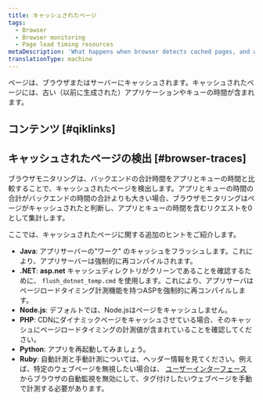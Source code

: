 ```yaml
---
title: キャッシュされたページ
tags:
  - Browser
  - Browser monitoring
  - Page load timing resources
metaDescription: 'What happens when browser detects cached pages, and what to do.'
translationType: machine
---
```


ページは、ブラウザまたはサーバーにキャッシュされます。キャッシュされたページには、古い（以前に生成された）アプリケーションやキューの時間が含まれます。

## コンテンツ [#qiklinks]

## キャッシュされたページの検出 [#browser-traces]

ブラウザモニタリングは、バックエンドの合計時間をアプリとキューの時間と比較することで、キャッシュされたページを検出します。アプリとキューの時間の合計がバックエンドの時間の合計よりも大きい場合、ブラウザモニタリングはページがキャッシュされたと判断し、アプリとキューの時間を含むリクエストを0として集計します。

ここでは、キャッシュされたページに関する追加のヒントをご紹介します。

* **Java**: アプリサーバーの"ワーク" のキャッシュをフラッシュします。これにより、アプリサーバーは強制的に再コンパイルされます。
* **.NET**: **asp.net** キャッシュディレクトリがクリーンであることを確認するために、 `flush_dotnet_temp.cmd` を使用します。これにより、アプリサーバはページロードタイミング計測機能を持つASPを強制的に再コンパイルします。
* **Node.js**: デフォルトでは、Node.jsはページをキャッシュしません。
* **PHP**: CDNにダイナミックページをキャッシュさせている場合、そのキャッシュにページロードタイミングの計測値が含まれていることを確認してください。
* **Python**: アプリを再起動してみましょう。
* **Ruby**: 自動計測と手動計測については、ヘッダー情報を見てください。例えば、特定のウェブページを無視したい場合は、 [ユーザーインターフェース](/docs/browser/new-relic-browser/getting-started/browser-settings) からブラウザの自動監視を無効にして、タグ付けしたいウェブページを手動で計測する必要があります。
